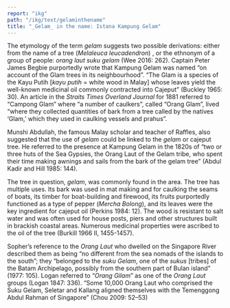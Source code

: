 ```yaml
---
report: "ikg"
path: "/ikg/text/gelaminthename"
title: "_Gelam_ in the name: Istana Kampung Gelam"
---
```



The etymology of the term _gelam_ suggests two possible derivations: either from the name of a tree (_Melaleuca leucadendron_) , or the ethnonym of a group of people: _orang laut suku gelam_ (Wee 2016: 262). Captain Peter James Begbie purportedly wrote that Kampung Gelam was named “on account of the Glam trees in its neighbourhood”. “The Glam is a species of the Kayu Putih [_kayu putih_ = white wood in Malay] whose leaves yield the well-known medicinal oil commonly contracted into Cajeput” (Buckley 1965: 30). An article in the _Straits Times Overland Journal_ for 1881 referred to “Campong Glam” where “a number of caulkers”, called “Orang Glam”, lived “where they collected quantities of bark from a tree called by the natives ‘Glam,’ which they used in caulking vessels and prahus”.

Munshi Abdullah, the famous Malay scholar and teacher of Raffles, also suggested that the use of _gelam_ could be linked to the _gelam_ or cajeput tree. He referred to the presence at Kampung Gelam in the 1820s of “two or three huts of the Sea Gypsies, the Orang Laut of the Gelam tribe, who spent their time making awnings and sails from the bark of the gelam tree” (Abdul Kadir and Hill 1985: 144).

The tree in question, _gelam_, was commonly found in the area. The tree has multiple uses. Its bark was used in mat making and for caulking the seams of boats, its timber for boat-building and firewood, its fruits purportedly functioned as a type of pepper (_Mercha Bolong_), and its leaves were the key ingredient for cajeput oil (Perkins 1984: 12). The wood is resistant to salt water and was often used for house posts, piers and other structures built in brackish coastal areas. Numerous medicinal properties were ascribed to the oil of the tree (Burkill 1966  II, 1455-1457).

Sopher’s reference to the _Orang Laut_ who dwelled on the Singapore River described them as being “no different from the sea nomads of the islands to the south”; they “belonged to the _suku Gelam_, one of the _sukus_ [tribes] of the Batam Archipelago, possibly from the southern part of Bulan island” (1977: 105). Logan referred to “_Orang Gilam_” as one of the _Orang Laut_ groups (Logan 1847: 336). “Some 10,000 Orang Laut who comprised the Suku Gelam, Seletar and Kallang aligned themselves with the Temenggong Abdul Rahman of Singapore” (Chou 2009: 52–53)

<Figure img="Fig_8_Istana_Kampung_Gelam.jpg" caption="Fig 8. The Istana Kampong Gelam building during the excavation in March 2000. Square I was located beneath the white awning at left." />

